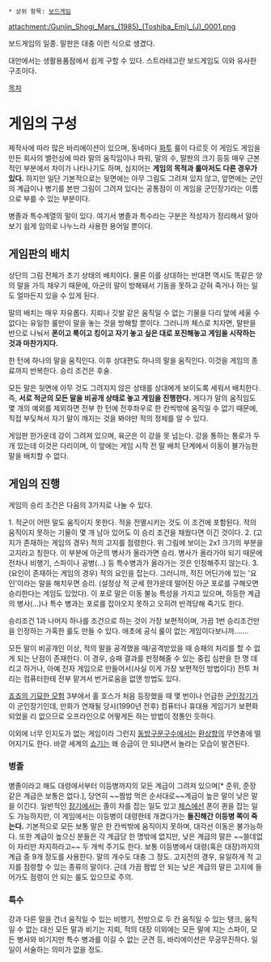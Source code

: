  * 상위 항목: [[보드게임]]
attachment:/Gunjin_Shogi_Mars_(1985)_(Toshiba_Emi)_(J)_0001.png

보드게임의 일종. 말판은 대충 이런 식으로 생겼다.

대만에서는 생활용품점에서 쉽게 구할 수 있다. 스트라테고란 보드게임도 이와 유사한 구조이다.

[[목차]]

= 게임의 구성 =

제작사에 따라 많은 바리에이션이 있으며, 동네마다 [[화투]] 룰이 다르듯 이 게임도 게임을 만든 회사의 밸런싱에 따라 말의 움직임이나 파워, 말의 수, 말판의 크기 등등 매우 근본적인 부분에서 차이가 나타나기도 하며, 심지어는 '''게임의 목적과 룰마저도 다른 경우가 있다.''' 하지만 일단 기본적으로는 뒷면에는 아무 그림도 그려져 있지 않고, 앞면에는 군인의 계급이나 병기를 본딴 그림이 그려져 있다는 공통점이 이 게임을 군인장기라는 이름으로 부를 수 있는 부분이다.

병졸과 특수계열의 말이 있다. 여기서 병졸과 특수라는 구분은 작성자가 정리해서 알아보기 쉽게 임의로 나누느라 사용한 용어일 뿐이다.

== 게임판의 배치 ==

상단의 그림 전체가 초기 상태의 배치이다. 물론 이를 상대하는 반대편 역시도 똑같은 양의 말을 가득 채우기 때문에, 아군의 말이 방해돼서 기동을 못하고 갇혀 죽거나 하는 일도 얼마든지 있을 수 있게 된다.

말의 배치는 매우 자유롭다. 지뢰나 깃발 같은 움직일 수 없는 기물을 다리 앞에 세울 수 없다는 유일한 룰만이 말을 놓는 것을 방해할 뿐이다. 그러니까 체스로 치자면, 말판을 반으로 나눠서 '''폰이고 룩이고 킹이고 자기 놓고 싶은 대로 포진해놓고 게임을 시작하는 것과 마찬가지다.'''

한 턴에 하나의 말을 움직인다. 이후 상대편도 하나의 말을 움직인다. 이것을 게임의 종료까지 반복한다. 승리 조건은 후술.

모든 말은 뒷면에 아무 것도 그려지지 않은 상태를 상대에게 보이도록 세워서 배치한다. 즉, '''서로 적군의 모든 말을 비공개 상태로 놓고 게임을 진행한다.''' 게다가 말의 움직임도 몇 개의 예외를 제외하면 전부 한 턴에 전후좌우로 한 칸씩밖에 움직일 수 없기 때문에, 직접 부딪쳐서 자기 말이 깨지는 것을 봐야만 적의 정체를 알 수 있다.

게임판 한가운데 강이 그려져 있으며, 육군은 이 강을 못 넘는다. 강을 통하는 통로가 두 개 있는데 이것은 다리이며, 이 앞에는 게임 시작 전 말 배치 단계에서 이동이 불가능한 말을 배치할 수 없다.

== 게임의 진행 ==

게임의 승리 조건은 다음의 3가지로 나눌 수 있다.

1. 적군이 어떤 말도 움직이지 못한다.
적을 전멸시키는 것도 이 조건에 포함된다. 적의 움직이지 못하는 기물이 몇 개 남아 있어도 이 승리 조건을 채웠다면 이긴 것이다.
2. (고지가 존재하는 게임의 경우) 적의 고지를 점령한다.
위 그림에 보이는 2x1 크기의 부분을 고지라고 칭한다. 이 부분에 아군의 병사가 올라가면 승리. 병사가 올라가야 되기 때문에 전차나 비행기, 스파이나 공병(...) 등 특수병과가 올라가는 것은 인정해주지 않는다.
3. (요인이 존재하는 게임의 경우) 적의 요인을 잡는다.
그러니까, 적진 어딘가에 있는 '요인'이라는 말을 해치우면 승리. (설정상 적 군세 한가운데 떨어진 아군 포로를 구해오면 승리한다는 게임도 있었다). 이 포로 말은 이동 불능 특성을 가지고 있으며, 하등한 계급의 병사(...)나 특수 병과는 포로를 잡아오지 못하고 오히려 반격당해 죽기도 한다.

승리조건 1과 나머지 하나를 조건으로 하는 것이 가장 보편적이며, 가끔 1번 승리조건만을 인정하는 가혹한 룰도 만들 수 있다. 애초에 공식 룰이 없는 게임이다보니까.......

모든 말이 비공개인 이상, 적의 말을 공격했을 때/공격받았을 때 승패의 처리를 할 수 없게 되는 난점이 존재한다. 이 경우, 승패 결과를 판정해줄 수 있는 중립 심판을 한 명 데리고 하거나, 아예 전자 게임으로 만들어서(사실 이게 가장 보편적인 방법이다) 전투 처리는 컴퓨터한테 전부 맡겨서 번거로움을 없앤 방법도 있다.

[[죠죠의 기묘한 모험]] 3부에서 홀 호스가 처음 등장했을 때 몇 번이나 언급한 [[군인장기]]가 이 군인장기인데, 만화가 연재될 당시(1990년 전후) 컴퓨터나 휴대용 게임기가 보편화되었을 리 없으므로 오프라인으로 어떻게든 하는 방법이 정통인 듯하다.

이외에 너무 인지도가 없는 게임이라 그런지 [[동방구문구수]]에서는 [[환상향]]의 무연총에 떨어지기도 한다. 바깥 세계의 [[쇼기]]는 왜 승급이 안 되냐면서 놀라는 모습이 발견된다.

=== 병졸 ===
병졸이라고 해도 대령에서부터 이등병까지의 모든 계급이 그려져 있으며[* 준위, 준장 같은 계급은 보통은 없다.], 당연히 ~~짬밥 먹은 순서대로~~계급이 높은 말이 낮은 말을 이긴다. 일반적인 [[장기]]에서는 졸이 차를 잡는 일도 있고 [[체스]]에선 폰이 퀸을 잡는 일도 가능하지만, 이 게임에서는 이등병이 대령한테 개겼다가는 '''돌진해간 이등병 쪽이 죽는다.'''
기본적으로 모든 보통 말은 한 칸씩밖에 움직이지 못하며, 대각선 이동은 불가능하다. 또한 계급이 높으신 분들은 각 계급당 한 명밖에 없지만, 낮은 계급의 말은 ~~쓸데없이 자리만 차지하라고~~ 두 개씩 주기도 한다. 보통 이등병에서 대령(혹은 대장)까지의 계급 중 9개 정도를 사용한다. 말의 개수도 대충 그 정도.
고지전의 경우, 유일하게 적 고지를 점령할 수 있는 종류의 말이다. 근데 가끔 짬밥 안 되는 낮은 계급의 말은 고지에 들어가도 점령이 안 되는 룰도 있으므로 주의.

=== 특수 ===
강과 다른 말을 건너 움직일 수 있는 비행기, 전방으로 두 칸 움직일 수 있는 탱크, 움직일 수 없는 대신 모든 말과 비기는 지뢰, 적의 대장 이외에는 모든 말에 지는 스파이, 모든 병사와 비기지만 특수 병과를 이길 수 없는 군견 등, 바리에이션은 무궁무진하다. 일일이 서술하는 의미가 없을 정도.
